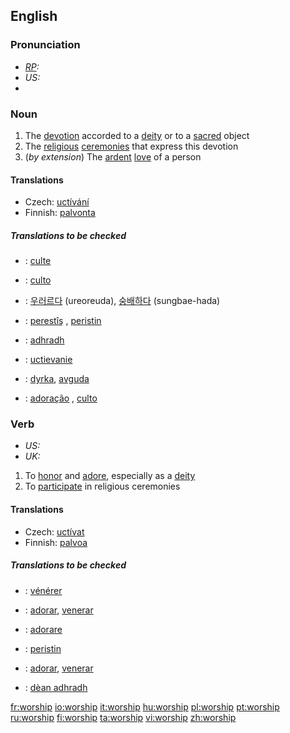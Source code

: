 {{see|Worship}}
==English==

===Pronunciation===
* ''[[RP]]:'' {{IPA|/ˈwɜːʃɪp/}}
* ''US:'' {{IPA|/ˈwɝʃɪp/}}
*{{audio|en-us-worship.ogg|Audio (US)}}

===Noun===
{{en-noun|-}}

# The [[devotion]] accorded to a [[deity]] or to a [[sacred]] object
# The [[religious]] [[ceremony|ceremonies]] that express this devotion
#(''by extension'') The [[ardent]] [[love]] of a person

====Translations====
{{trans-top|devotion accorded to a deity or to a sacred object}}
*Czech: [[uctívání]] {{n}}
*Finnish: [[palvonta]]
{{trans-mid}}
{{trans-bottom}}

=====Translations to be checked=====
{{checktrans}}

*{{ttbc|French}}: [[culte]] {{m}}
*{{ttbc|Italian}}: [[culto]] {{m}}

*{{ttbc|Korean}}: [[우러르다]] (ureoreuda), [[숭배하다]] (sungbae-hada) 
*{{ttbc|Kurdish}}: [[perestîş]] {{f}}, [[peristin]] {{f}}
*{{ttbc|Scottish Gaelic}}: [[adhradh]] {{m}}
*{{ttbc|Slovak}}: [[uctievanie]]  {{n}}
*{{ttbc|Swedish}}: [[dyrka]], [[avguda]]
*{{ttbc|Portuguese}}: [[adoração]] {{f}}, [[culto]] {{m}}

===Verb===
*''US:'' {{en-infl-reg-consonant|worship||}}
*''UK:'' {{en-infl-reg-consonant|worship||p}}

# To [[honor]] and [[adore]], especially as a [[deity]]
# To [[participate]] in religious ceremonies

====Translations====
{{trans-top|to honor and adore, especially as a deity}}
*Czech: [[uctívat]]
*Finnish: [[palvoa]]
{{trans-mid}}
{{trans-bottom}}
=====Translations to be checked=====
{{checktrans}}

*{{ttbc|French}}: [[vénérer]]
*{{ttbc|Spanish}}: [[adorar]], [[venerar]]

*{{ttbc|Italian}}: [[adorare]] 
*{{ttbc|Kurdish}}: [[peristin]]
*{{ttbc|Portuguese}}: [[adorar]], [[venerar]]
*{{ttbc|Scottish Gaelic}}: [[dèan adhradh]]


[[fr:worship]]
[[io:worship]]
[[it:worship]]
[[hu:worship]]
[[pl:worship]]
[[pt:worship]]
[[ru:worship]]
[[fi:worship]]
[[ta:worship]]
[[vi:worship]]
[[zh:worship]]